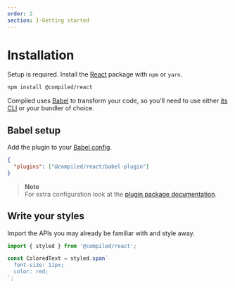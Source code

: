 ```yaml
---
order: 2
section: 1-Getting started
---
```


# Installation

Setup is required.
Install the [React](https://reactjs.org) package with `npm` or `yarn`.

```bash
npm install @compiled/react
```

Compiled uses [Babel](https://babeljs.io) to transform your code,
so you'll need to use either [its CLI](https://babeljs.io/docs/en/babel-cli) or your bundler of choice.

## Babel setup

Add the plugin to your [Babel config](https://babeljs.io/docs/en/configuration).

```json
{
  "plugins": ["@compiled/react/babel-plugin"]
}
```

> **Note** <br /> For extra configuration look at the [plugin package documentation](/pkg-babel-plugin).

## Write your styles

Import the APIs you may already be familiar with and style away.

```jsx
import { styled } from '@compiled/react';

const ColoredText = styled.span`
  font-size: 11px;
  color: red;
`;
```
